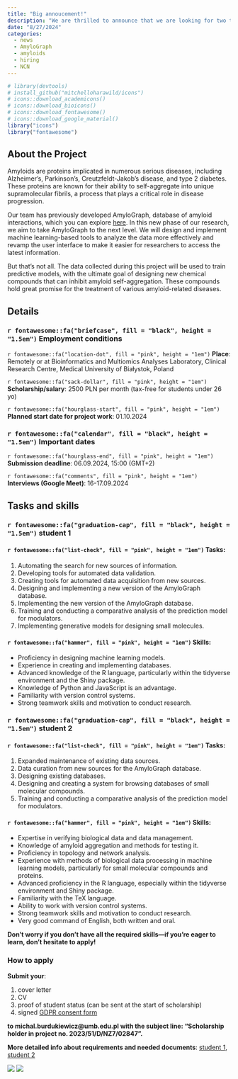 ```yaml
---
title: "Big annoucement!"
description: "We are thrilled to announce that we are looking for two talented students to join our team for AmyloGraph 2.0 project (2023/51/D/NZ7/02847)"
date: "8/27/2024"
categories:
  - news
  - AmyloGraph
  - amyloids
  - hiring
  - NCN
---
```


```r
# library(devtools)
# install_github("mitchelloharawild/icons")
# icons::download_academicons()
# icons::download_bioicons()
# icons::download_fontawesome()
# icons::download_google_material()
library("icons")
library("fontawesome")
```

## About the Project
Amyloids are proteins implicated in numerous serious diseases, including Alzheimer’s, Parkinson's, Creutzfeldt-Jakob's disease, and type 2 diabetes. These proteins are known for their ability to self-aggregate into unique supramolecular fibrils, a process that plays a critical role in disease progression.

Our team has previously developed AmyloGraph, database of amyloid interactions, which you can explore [here](https://amylograph.com/). In this new phase of our research, we aim to take AmyloGraph to the next level. We will design and implement machine learning-based tools to analyze the data more effectively and revamp the user interface to make it easier for researchers to access the latest information.

But that’s not all. The data collected during this project will be used to train predictive models, with the ultimate goal of designing new chemical compounds that can inhibit amyloid self-aggregation. These compounds hold great promise for the treatment of various amyloid-related diseases.

## Details
### `r fontawesome::fa("briefcase", fill = "black", height = "1.5em")` Employment conditions

`r fontawesome::fa("location-dot", fill = "pink", height = "1em")` **Place**: Remotely or at Bioinformatics and Multiomics Analyses Laboratory, Clinical Research Centre, Medical University of Białystok, Poland

`r fontawesome::fa("sack-dollar", fill = "pink", height = "1em")` **Scholarship/salary**: 2500 PLN per month (tax-free for students under 26 yo)

`r fontawesome::fa("hourglass-start", fill = "pink", height = "1em")` **Planned start date for project work**: 01.10.2024

### `r fontawesome::fa("calendar", fill = "black", height = "1.5em")` Important dates

`r fontawesome::fa("hourglass-end", fill = "pink", height = "1em")` **Submission deadline**: 06.09.2024, 15:00 (GMT+2)

`r fontawesome::fa("comments", fill = "pink", height = "1em")` **Interviews (Google Meet)**: 16-17.09.2024

## Tasks and skills

### `r fontawesome::fa("graduation-cap", fill = "black", height = "1.5em")` student 1

#### `r fontawesome::fa("list-check", fill = "pink", height = "1em")` Tasks:

1. Automating the search for new sources of information.
2. Developing tools for automated data validation.
3. Creating tools for automated data acquisition from new sources.
4. Designing and implementing a new version of the AmyloGraph database.
5. Implementing the new version of the AmyloGraph database.
6. Training and conducting a comparative analysis of the prediction model for modulators.
7. Implementing generative models for designing small molecules.

#### `r fontawesome::fa("hammer", fill = "pink", height = "1em")` Skills:

* Proficiency in designing machine learning models.
* Experience in creating and implementing databases.
* Advanced knowledge of the R language, particularly within the tidyverse environment and the Shiny package.
* Knowledge of Python and JavaScript is an advantage.
* Familiarity with version control systems.
* Strong teamwork skills and motivation to conduct research.


### `r fontawesome::fa("graduation-cap", fill = "black", height = "1.5em")` student 2

#### `r fontawesome::fa("list-check", fill = "pink", height = "1em")` Tasks:

1. Expanded maintenance of existing data sources.
2. Data curation from new sources for the AmyloGraph database.
3. Designing existing databases.
4. Designing and creating a system for browsing databases of small molecular compounds.
5. Training and conducting a comparative analysis of the prediction model for modulators.

#### `r fontawesome::fa("hammer", fill = "pink", height = "1em")` Skills:

* Expertise in verifying biological data and data management.
* Knowledge of amyloid aggregation and methods for testing it.
*	Proficiency in topology and network analysis.
*	Experience with methods of biological data processing in machine learning models, particularly for small molecular compounds and proteins.
*	Advanced proficiency in the R language, especially within the tidyverse environment and Shiny package.
*	Familiarity with the TeX language.
*	Ability to work with version control systems.
*	Strong teamwork skills and motivation to conduct research.
*	Very good command of English, both written and oral.


**Don’t worry if you don’t have all the required skills—if you’re eager to learn, don’t hesitate to apply!**

### How to apply

**Submit your**: 

1. cover letter 
2. CV 
3. proof of student status (can be sent at the start of scholarship)
4. signed [GDPR consent form](../download_files/GDPR_MUB_recruitment.pdf)

**to michal.burdukiewicz@umb.edu.pl with the subject line: "Scholarship holder in project no. 2023/51/D/NZ7/02847".**





**More detailed info about requirements and needed documents**: [student 1](../download_files/stud1.pdf), [student 2](../download_files/stud2.pdf)



![](../fig/posts/2024_08_19/ag2.jpeg)
![](../fig/ncn_logo.png)